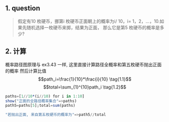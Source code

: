 ## 1. question
> 假定有10 枚硬币，挪第i 枚硬币正面朝上的概率为i/ 10，i= 1，2，...，10.如果先随机选择一枚硬币来掷，结果为正面，
> 那么它是第5 枚硬币的概率是多少?

## 2. 计算
概率路径图原理与 ex3.43 一样, 这里直接计算路径全概率和第五枚硬币抛出正面的概率
然后计算比值
$$path_i=\frac{1}{10}*\frac{i}{10} \tag{1.1}$$
$$total=\sum_{1}^{10}path_i \tag{1.2}$$

```julia
paths=[1//10*(i//10) for i in 1:10]
show("正面的全路径概率集合"=>paths)
path5=paths[5];total=sum(paths)

"若抛出正面, 来自第五枚硬币的概率为"=>path5//total
```
